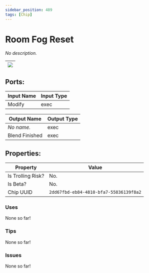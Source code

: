 ```yaml
---
sidebar_position: 489
tags: [Chip]
---
```


# Room Fog Reset


*No description.*

| ![](https://images-ext-2.discordapp.net/external/MPmIaQzlEPmgGWlgi-WxBBXt0Bjv_zWPkg1y1f_sy3s/https/www.recroomcircuits.com/image/circuit/absolute-value?width=206&height=108) |
|-----|

## Ports:

| Input Name | Input Type |
|-----------|-----------|
| Modify | exec |

| Output Name | Output Type |
|-----------|-----------|
| *No name.* | exec |
| Blend Finished | exec |

## Properties:

| Property  | Value |
|-------------------|-----------|
| Is Trolling Risk? | No. |
| Is Beta? | No. |
| Chip UUID | `2dd67fbd-eb84-4810-bfa7-55836139f8a2` |

### Uses

None so far!

### Tips

None so far!

### Issues

None so far!